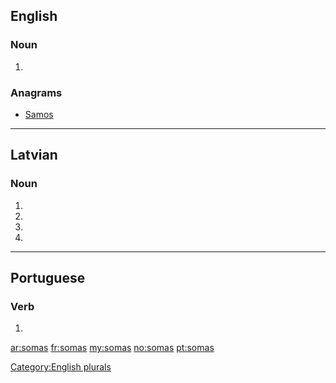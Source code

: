 {{also|somās}}
==English==

===Noun===
{{head|en}}

# {{plural of|soma}}

===Anagrams===
* [[Samos#English|Samos]]

[[Category:English plurals]]

----

==Latvian==

===Noun===
{{head|lv|noun form|g=f}}

# {{lv-inflection of|soma|gen|s}}
# {{lv-inflection of|soma|nom|p}}
# {{lv-inflection of|soma|voc|p}}
# {{lv-inflection of|soma|acc|p}}

----

==Portuguese==

===Verb===
{{pt-verb-form|somar}}

# {{pt-verb form of|somar|ar|indicative|present|singular|second}}

[[ar:somas]]
[[fr:somas]]
[[my:somas]]
[[no:somas]]
[[pt:somas]]
